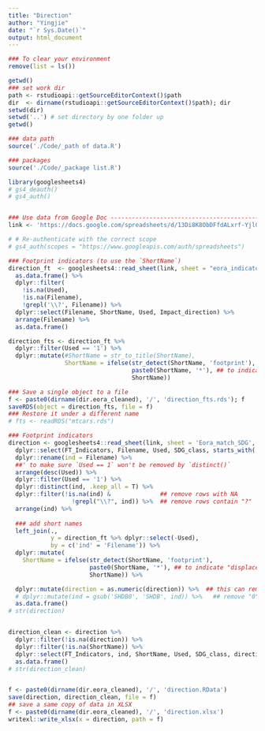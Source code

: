 ```yaml
---
title: "Direction"
author: "Yingjie"
date: "`r Sys.Date()`"
output: html_document
---
```


```r

### To clear your environment 
remove(list = ls())

getwd()
### set work dir
path <- rstudioapi::getSourceEditorContext()$path
dir  <- dirname(rstudioapi::getSourceEditorContext()$path); dir
setwd(dir)
setwd('..') # set directory by one folder up
getwd()

### data path 
source('./Code/_path of data.R')

### packages
source('./Code/_package list.R')

library(googlesheets4)
# gs4_deauth()
# gs4_auth()


### Use data from Google Doc -------------------------------------------------------------
link <- 'https://docs.google.com/spreadsheets/d/13Di8K8ObDFfdALxrf-YjlGyYf_tNrm1TZ7yMDaozfzc/edit?usp=sharing'
```



```r

# # Re-authenticate with the correct scope
# gs4_auth(scopes = "https://www.googleapis.com/auth/spreadsheets")

### Footprint indicators (to use the `ShortName`)
direction_ft  <- googlesheets4::read_sheet(link, sheet = "eora_indicators") %>%
  as.data.frame() %>%
  dplyr::filter(
    !is.na(Used),
    !is.na(Filename),
    !grepl('\\?', Filename)) %>%
  dplyr::select(Filename, ShortName, Used, Impact_direction) %>%
  arrange(Filename) %>%
  as.data.frame()

direction_fts <- direction_ft %>%
  dplyr::filter(Used == '1') %>%
  dplyr::mutate(#ShortName = str_to_title(ShortName),
                ShortName = ifelse(str_detect(ShortName, 'footprint'), 
                                   paste0(ShortName, '*'), ## to indicate "displaced footprints"
                                   ShortName))

### Save a single object to a file
f <- paste0(dirname(dir.eora_cleaned), '/', 'direction_fts.rds'); f
saveRDS(object = direction_fts, file = f)
### Restore it under a different name
# fts <- readRDS("mtcars.rds")
```




```r

### Footprint indicators
direction <- googlesheets4::read_sheet(link, sheet = 'Eora_match_SDG', range = 'C:K', col_types = 'ccccccccc') %>%
  dplyr::select(FT_Indicators, Filename, Used, SDG_class, starts_with('direction')) %>%
  dplyr::rename(ind = Filename) %>%
  ##' to make sure `Used == 1` won't be removed by `distinct()`
  arrange(desc(Used)) %>%
  dplyr::filter(Used == '1') %>%
  dplyr::distinct(ind, .keep_all = T) %>%
  dplyr::filter(!is.na(ind) &              ## remove rows with NA
                  !grepl("\\?", ind)) %>%  ## remove rows contain "?"
  arrange(ind) %>%
  
  ### add short names
  left_join(.,
            y = direction_ft %>% dplyr::select(-Used), 
            by = c('ind' = 'Filename')) %>%
  dplyr::mutate(
    ShortName = ifelse(str_detect(ShortName, 'footprint'),
                       paste0(ShortName, '*'), ## to indicate "displaced footprints"
                       ShortName)) %>%

  dplyr::mutate(direction = as.numeric(direction)) %>%  ## this can remove "?" 
  # dplyr::mutate(ind = gsub('SHDB0', 'SHDB', ind)) %>%   ## remove "0" in the ind names to match the actual file name
  as.data.frame()
# str(direction)


direction_clean <- direction %>%
  dplyr::filter(!is.na(direction)) %>%
  dplyr::filter(!is.na(ShortName)) %>%
  dplyr::select(FT_Indicators, ind, ShortName, Used, SDG_class, direction, Impact_direction) %>%
  as.data.frame()
# str(direction_clean)


f <- paste0(dirname(dir.eora_cleaned), '/', 'direction.RData')
save(direction, direction_clean, file = f)
## save a same copy of data in XLSX
f <- paste0(dirname(dir.eora_cleaned), '/', 'direction.xlsx')
writexl::write_xlsx(x = direction, path = f)

```




